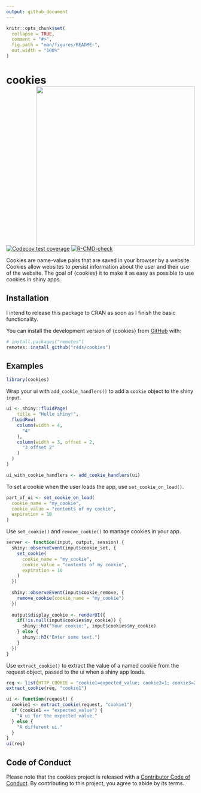 ```yaml
---
output: github_document
---
```


<!-- README.md is generated from README.Rmd. Please edit that file -->

```r
knitr::opts_chunk$set(
  collapse = TRUE,
  comment = "#>",
  fig.path = "man/figures/README-",
  out.width = "100%"
)
```

# cookies <a href="https://r4ds.github.io/cookies/"><img src="man/figures/logo.svg" align="right" height="424" /></a>

<!-- badges: start -->
[![Codecov test coverage](https://codecov.io/gh/r4ds/cookies/branch/main/graph/badge.svg)](https://app.codecov.io/gh/r4ds/cookies?branch=main)
[![R-CMD-check](https://github.com/r4ds/cookies/actions/workflows/R-CMD-check.yaml/badge.svg)](https://github.com/r4ds/cookies/actions/workflows/R-CMD-check.yaml)
<!-- badges: end -->

Cookies are name-value pairs that are saved in your browser by a website. 
Cookies allow websites to persist information about the user and their use of the website.
The goal of {cookies} it to make it as easy as possible to use cookies in shiny apps.

## Installation

I intend to release this package to CRAN as soon as I finish the basic functionality.

You can install the development version of {cookies} from [GitHub](https://github.com/) with:

``` r
# install.packages("remotes")
remotes::install_github("r4ds/cookies")
```

## Examples

```r
library(cookies)
```

Wrap your ui with `add_cookie_handlers()` to add a `cookie` object to the shiny `input`.

``` r
ui <- shiny::fluidPage(
    title = "Hello shiny!",
  fluidRow(
    column(width = 4,
      "4"
    ),
    column(width = 3, offset = 2,
      "3 offset 2"
    )
  )
)

ui_with_cookie_handlers <- add_cookie_handlers(ui)
```

To set a cookie when the user loads the app, use `set_cookie_on_load()`.

``` r
part_of_ui <- set_cookie_on_load(
  cookie_name = "my_cookie", 
  cookie_value = "contents of my cookie",
  expiration = 10
)
```

Use `set_cookie()` and `remove_cookie()` to manage cookies in your app.

```r
server <- function(input, output, session) {
  shiny::observeEvent(input$cookie_set, {
    set_cookie(
      cookie_name = "my_cookie",
      cookie_value = "contents of my cookie",
      expiration = 10
    )
  })
  
  shiny::observeEvent(input$cookie_remove, {
    remove_cookie(cookie_name = "my_cookie")
  })
  
  output$display_cookie <- renderUI({
    if(!is.null(input$cookies$my_cookie)) {
      shiny::h3("Your cookie:", input$cookies$my_cookie)
    } else {
      shiny::h3("Enter some text.")
    }
  })
}
```

Use `extract_cookie()` to extract the value of a named cookie from the request object, passed to the ui when a shiny app loads.

```r
req <- list(HTTP_COOKIE = "cookie1=expected_value; cookie2=1; cookie3=2")
extract_cookie(req, "cookie1")

ui <- function(request) {
  cookie1 <- extract_cookie(request, "cookie1")
  if (cookie1 == "expected_value") {
    "A ui for the expected value."
  } else {
    "A different ui."
  }
}
ui(req)
```

## Code of Conduct

Please note that the cookies project is released with a [Contributor Code of Conduct](https://contributor-covenant.org/version/2/1/CODE_OF_CONDUCT.html). By contributing to this project, you agree to abide by its terms.
